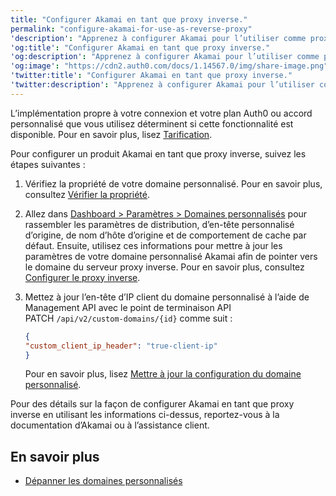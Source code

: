 ---
title: "Configurer Akamai en tant que proxy inverse."
permalink: "configure-akamai-for-use-as-reverse-proxy"
'description': "Apprenez à configurer Akamai pour l’utiliser comme proxy de domaine personnalisé pour Auth0."
'og:title': "Configurer Akamai en tant que proxy inverse."
'og:description': "Apprenez à configurer Akamai pour l’utiliser comme proxy de domaine personnalisé pour Auth0."
'og:image': "https://cdn2.auth0.com/docs/1.14567.0/img/share-image.png"
'twitter:title': "Configurer Akamai en tant que proxy inverse."
'twitter:description': "Apprenez à configurer Akamai pour l’utiliser comme proxy de domaine personnalisé pour Auth0."
---

<Card title="La disponibilité varie selon le plan Auth0">

L’implémentation propre à votre connexion et votre plan Auth0 ou accord personnalisé que vous utilisez déterminent si cette fonctionnalité est disponible. Pour en savoir plus, lisez [Tarification](https://auth0.com/pricing).

</Card>

Pour configurer un produit Akamai en tant que proxy inverse, suivez les étapes suivantes :

1. Vérifiez la propriété de votre domaine personnalisé. Pour en savoir plus, consultez [Vérifier la propriété](https://auth0.com/docs/customize/custom-domains/auth0-managed-certificates#verify-ownership).
2. Allez dans [Dashboard > Paramètres > Domaines personnalisés](https://manage.auth0.com/#/tenant/custom_domains) pour rassembler les paramètres de distribution, d’en-tête personnalisé d’origine, de nom d’hôte d’origine et de comportement de cache par défaut. Ensuite, utilisez ces informations pour mettre à jour les paramètres de votre domaine personnalisé Akamai afin de pointer vers le domaine du serveur proxy inverse. Pour en savoir plus, consultez [Configurer le proxy inverse](https://auth0.com/docs/customize/custom-domains/self-managed-certificates#configure-reverse-proxy).
3. Mettez à jour l’en-tête d’IP client du domaine personnalisé à l’aide de Management API avec le point de terminaison API PATCH `/api/v2/custom-domains/{id}` comme suit :

   ```json lines
   { 
   "custom_client_ip_header": "true-client-ip" 
   }
   ```

   

   

   Pour en savoir plus, lisez [Mettre à jour la configuration du domaine personnalisé](https://auth0.com/docs/api/management/v2#!/Custom_Domains/patch_custom_domains_by_id).

Pour des détails sur la façon de configurer Akamai en tant que proxy inverse en utilisant les informations ci-dessus, reportez-vous à la documentation d’Akamai ou à l’assistance client.

## En savoir plus

* [Dépanner les domaines personnalisés](/docs/fr-ca/troubleshoot/integration-extensibility-issues/troubleshoot-custom-domains)